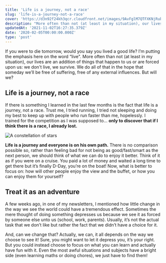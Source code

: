 ```yaml
---
title: 'Life is a journey, not a race'
slug: 'life-is-a-journey-not-a-race'
cover: 'https://d3n92f24kh3qcr.cloudfront.net/images/9AvFglM7QTFXKNjRubZw.jpg'
description: "More often than not (at least in my situation), our lives are an addition of things that happen to us or are forced upon us: we don't live, we survive."
updatedAt: '2021-11-02T16:27:35.379Z'
date: '2020-02-05T00:00:00.000Z'
type: 'post'
---
```


If you were to die tomorrow, would you say you lived a good life? I’m putting the emphasis here on the word “live". More often than not (at least in my situation), our lives are an addition of things that happen to us or are forced upon us: we don't live, we survive. We do all of that in the hope that someday we’ll be free of suffering, free of any external influences. But will we?

## Life is a journey, not a race

If there is something I learned in the last few months is the fact that life is a journey, not a race. Trust me, I tried running, I tried not sleeping and doing my best to keep up with people who run faster than me, hopelessly. I trained for the competition as I was supposed to... **only to discover that if I think there is a race, I already lost.**

![A constellation of stars](https://d3n92f24kh3qcr.cloudfront.net/images/yLMudvVSUCNLCEilZupb.jpg)

**Life is a journey and everyone is on his own path.** There is no comparison possible so, rather than feeling bad for not being as good/fast/smart as the next person, we should think of what we can do to enjoy it better. Think of it as if you were on a cruise. You paid a lot of money and waited a long time to get there but it’s finally D-Day, you’re on the boat! Now, what is better to focus on: how will other people enjoy the view and the buffet, or how you can enjoy them for yourself?

## Treat it as an adventure

A few weeks ago, in one of my newsletters, I mentioned how little change in the way we see the world could have a tremendous effect. Sometimes the mere thought of doing something depresses us because we see it as forced by someone else unto us (school, work, parents). Usually, it’s not the actual task that we don’t like but rather the fact that we didn’t have a choice for it.

And, can we change that? Actually, we can, it all depends on the way we choose to see it! Sure, you might want to let it depress you, it’s your right. But you could instead choose to focus on what you can learn and actually have fun with it. Even the most awful situations and subjects have a bright side (even learning maths or doing chores), we just have to find them!

